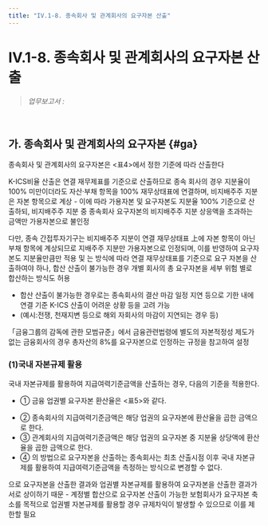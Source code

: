 ```yaml
---
title: "IV.1-8. 종속회사 및 관계회사의 요구자본 산출"
---
```

# IV.1-8. 종속회사 및 관계회사의 요구자본 산출

> _업무보고서 :_ <OverlayDemo id ="AI719"/> 
<br/>

## 가. 종속회사 및 관계회사의 요구자본 {#ga}
종속회사 및 관계회사의 요구자본은 \<표4>에서 정한 기준에 따라 산출한다

<CenterImg src ="/kics/table4.png"  caption="<표4> 종속회사 및 관계회사의 요구자본 산출방법"/>


<Accordion  activeIndex={[]}>
<AccordionTab header="종속 간접투자기구의 경우, 다른 종속회사와 달리 요구자본을 지분율만큼만 적용하는 이유">
K-ICS비율 산출은 연결 재무제표를 기준으로 산출하므로 종속 회사의 경우 지분율이 100% 미만이더라도 자산·부채 항목을 100% 재무상태표에 연결하며, 비지배주주 지분은 자본 항목으로 계상
- 이에 따라 가용자본 및 요구자본도 지분율 100% 기준으로 산출하되, 비지배주주 지분 중 종속회사 요구자본의 비지배주주 지분 상응액을 초과하는 금액만 가용자본으로 불인정

다만, 종속 간접투자기구는 비지배주주 지분이 연결 재무상태표 上에 자본 항목이 아닌 부채 항목에 계상되므로 지배주주 지분만 가용자본으로 인정되며, 이를 반영하여 요구자본도 지분율만큼만 적용
</AccordionTab>
<AccordionTab header="보험회사 및 보험업 관련회사에 대해 요구자본을 합산하여 산출하기 어려운 경우">
<OverlayDemo id="보험회사" /> 및 <OverlayDemo id="보험업관련회사" />는 <OverlayDemo id="계정별합산" />방식에 따라 연결 재무상태표를 기준으로 요구 자본을 산출하여야 하나, 합산 산출이 불가능한 경우 개별 회사의 총 요구자본을 세부 위험 별로 합산하는 방식도 허용
- 합산 산출이 불가능한 경우로는 종속회사의 결산 마감 일정 지연 등으로 기한 내에 연결 기준 K-ICS 산출이 어려운 상황 등을 고려 가능
- (예시:전쟁, 천재지변 등으로 해외 자회사의 마감이 지연되는 경우 등)
</AccordionTab>
<AccordionTab header="비례성원칙에 해당하는 경우, 종속회사 요구자본을 총자산의 8%를 적용하는 근거">
「금융그룹의 감독에 관한 모범규준」에서 금융관련법령에 별도의 자본적정성 제도가 없는 금융회사의 경우 총자산의 8%를 요구자본으로 인정하는 규정을 참고하여 설정
</AccordionTab>
</Accordion>

### (1)국내 자본규제 활용
국내 자본규제를 활용하여 지급여력기준금액을 산출하는 경우, 다음의 기준을 적용한다.
- ① 금융 업권별 요구자본 환산율은 \<표5>와 같다.

<CenterImg src ="/kics/table5.png" caption="<표5> 금융업권별 요구자본 환산율"/>


- ② 종속회사의 지급여력기준금액은 해당 업권의 요구자본에 환산율을 곱한 금액으로 한다.
- ③ 관계회사의 지급여력기준금액은 해당 업권의 요구자본 중 지분율 상당액에 환산율을 곱한 금액으로 한다.
- ④ <OverlayDemo id="412_나" />의 방법으로 요구자본을 산출하는 종속회사는 최초 산출시점 이후 국내 자본규제를 활용하여 지급여력기준금액을 측정하는 방식으로 변경할 수 없다.

<Accordion multiple activeIndex={[]}>
<AccordionTab header="계정별 합산으로 요구자본을 산출한 종속회사에 대해 업권별 자본규제 활용을 제한하는 이유">
<OverlayDemo id="계정별합산" />으로 요구자본을 산출한 결과와 업권별 자본규제를 활용하여 요구자본을 산출한 결과가 서로 상이하기 때문
- 계정별 합산으로 요구자본 산출이 가능한 보험회사가 요구자본 축소를 목적으로 업권별 자본규제를 활용할 경우 규제차익이 발생할 수 있으므로 이를 제한할 필요
</AccordionTab>
</Accordion>
